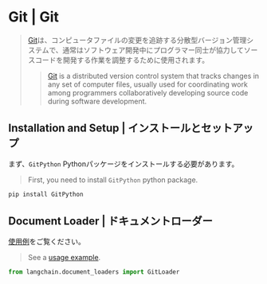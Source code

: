 # Git | Git

> [Git](https://en.wikipedia.org/wiki/Git)は、コンピュータファイルの変更を追跡する分散型バージョン管理システムで、通常はソフトウェア開発中にプログラマー同士が協力してソースコードを開発する作業を調整するために使用されます。
>
> > [Git](https://en.wikipedia.org/wiki/Git) is a distributed version control system that tracks changes in any set of computer files, usually used for coordinating work among programmers collaboratively developing source code during software development.

## Installation and Setup | インストールとセットアップ

まず、`GitPython` Pythonパッケージをインストールする必要があります。

> First, you need to install `GitPython` python package.

```bash
pip install GitPython
```

## Document Loader | ドキュメントローダー

[使用例](/docs/integrations/document_loaders/git)をご覧ください。

> See a [usage example](/docs/integrations/document_loaders/git).

```python
from langchain.document_loaders import GitLoader
```
